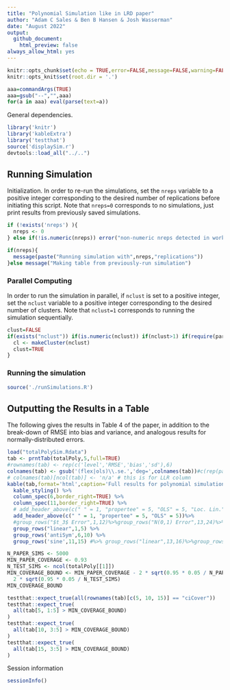 ```yaml
---
title: "Polynomial Simulation like in LRD paper"
author: "Adam C Sales & Ben B Hansen & Josh Wasserman"
date: "August 2022"
output:
  github_document:
    html_preview: false
always_allow_html: yes
---
```


```r
knitr::opts_chunk$set(echo = TRUE,error=FALSE,message=FALSE,warning=FALSE)
knitr::opts_knit$set(root.dir = '.')
```


```r
aaa=commandArgs(TRUE)
aaa=gsub("--","",aaa)
for(a in aaa) eval(parse(text=a))
```

General dependencies.
```r
library('knitr')
library('kableExtra')
library('testthat')
source('displaySim.r')
devtools::load_all("../..")
```


## Running Simulation

Initialization. In order to re-run the simulations, set the `nreps`
variable to a positive integer corresponding to the desired number of replications before initiating this script.
Note that `nreps=0` corresponds to no simulations,
just print results from previously saved simulations.



```r
if (!exists('nreps') ){
  nreps <- 0
} else if(!is.numeric(nreps)) error("non-numeric nreps detected in workspace")

if(nreps){
  message(paste("Running simulation with",nreps,"replications"))
}else message("Making table from previously-run simulation")

```

### Parallel Computing

In order to run the simulation in parallel, if `nclust` is set to a positive integer, set the `nclust` variable to a positive integer corresponding to the desired number of clusters.
Note that `nclust=1` corresponds to running the simulation sequentially.

```r
clust=FALSE
if(exists("nclust")) if(is.numeric(nclust)) if(nclust>1) if(require(parallel)) {
  cl <- makeCluster(nclust)
  clust=TRUE
}
```

### Running the simulation

```r
source('./runSimulations.R')
```

## Outputting the Results in a Table


The following gives the results in Table 4 of the paper, in addition
to the break-down of RMSE into bias and variance, and analogous
results for normally-distributed errors.

```r
load("totalPolySim.Rdata")
tab <- prntTab(totalPoly,5,full=TRUE)
#rownames(tab) <- rep(c('level','RMSE','bias','sd'),6)
colnames(tab) <- gsub('(flex|ols)\\.se.','deg=',colnames(tab))#c(rep(paste0('deg=',1:4),2),'')
# colnames(tab)[ncol(tab)] <- 'n/a' # this is for LLR column
kable(tab,format='html',caption='Full results for polynomial simulation',digits=2) %>%
  kable_styling() %>%
  column_spec(6,border_right=TRUE) %>%
  column_spec(11,border_right=TRUE) %>%
  # add_header_above(c(" " = 1, "propertee" = 5, "OLS" = 5, "Loc. Lin." = 1))%>%
  add_header_above(c(" " = 1, "propertee" = 5, "OLS" = 5))%>%
  #group_rows("$t_3$ Error",1,12)%>%group_rows("N(0,1) Error",13,24)%>%
  group_rows("linear",1,5) %>%
  group_rows('antiSym',6,10) %>%
  group_rows('sine',11,15) #%>% group_rows("linear",13,16)%>%group_rows('antiSym',17,20)%>%group_rows('oneSide',21,24)
```

```r
N_PAPER_SIMS <- 5000
MIN_PAPER_COVERAGE <- 0.93
N_TEST_SIMS <- ncol(totalPoly[[1]])
MIN_COVERAGE_BOUND <- MIN_PAPER_COVERAGE - 2 * sqrt(0.95 * 0.05 / N_PAPER_SIMS) -
  2 * sqrt(0.95 * 0.05 / N_TEST_SIMS)
MIN_COVERAGE_BOUND
```

```r
testthat::expect_true(all(rownames(tab)[c(5, 10, 15)] == "ciCover"))
testthat::expect_true(
  all(tab[5, 1:5] > MIN_COVERAGE_BOUND)
)
testthat::expect_true(
  all(tab[10, 3:5] > MIN_COVERAGE_BOUND)
)
testthat::expect_true(
  all(tab[15, 3:5] > MIN_COVERAGE_BOUND)
)
```

Session information
```r
sessionInfo()
```
